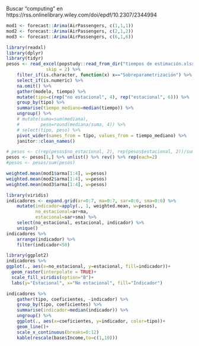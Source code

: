 Buscar "computing" en https://rss.onlinelibrary.wiley.com/doi/epdf/10.2307/2344994



```r
mod1 <- forecast::Arima(AirPassengers, c(1,1,1))
mod2 <- forecast::Arima(AirPassengers, c(2,1,2))
mod3 <- forecast::Arima(AirPassengers, c(6,1,6))
```
```r
library(readxl)
library(dplyr)
library(tidyr)
pesos <- read_excel(popstudy::read_from_dir("tiempos de estimación.xlsx", "Products/Static_Documents/Examen de candidatura"),
               skip = 2) %>% 
    filter_if(is.character, function(x) x=="Sobreparametrización") %>% 
    select_if(is.numeric) %>% 
    na.omit() %>% 
    gather(modelo, tiempo) %>% 
    mutate(tipo=c(rep("no estacional", 4), rep("estacional", 6))) %>% 
    group_by(tipo) %>% 
    summarise(tiempo_mediano=median(tiempo)) %>% 
    ungroup() %>% 
    # mutate(suma=sum(mediana),
    #        peso=round(mediana/suma, 4)) %>% 
    # select(tipo, peso) %>% 
    pivot_wider(names_from = tipo, values_from = tiempo_mediano) %>% 
    janitor::clean_names()

# pesos <- c(rep(pesos$no_estacional, 2), rep(pesos$estacional, 2))/sum(c(rep(pesos$no_estacional, 2), rep(pesos$estacional, 2)))
pesos <- pesos[1,] %>% unlist() %>% rev() %>% rep(each=2)
#pesos <- pesos/sum(pesos)

weighted.mean(mod1$arma[1:4], w=pesos)
weighted.mean(mod2$arma[1:4], w=pesos)
weighted.mean(mod3$arma[1:4], w=pesos)

library(viridis)
indicadores <- expand.grid(ar=0:7, ma=0:7, sar=0:6, sma=0:6) %>% 
    mutate(indicador=apply(., 1, weighted.mean, w=pesos),
           no_estacional=ar+ma,
           estacional=sar+sma) %>% 
    select(no_estacional, estacional, indicador) %>% 
    unique() 
indicadores %>% 
    arrange(indicador) %>% 
    filter(indicador<50)

library(ggplot2)
indicadores %>% 
ggplot(., aes(x=no_estacional, y=estacional, fill=indicador))+
  geom_raster(interpolate = TRUE)+
  scale_fill_viridis(option="B")+
  labs(y="Estacional", x="No estacional", fill="Indicador")

indicadores %>% 
    gather(tipo, coeficientes, -indicador) %>% 
    group_by(tipo, coeficientes) %>% 
    summarise(indicador=median(indicador)) %>% 
    ungroup() %>% 
    ggplot(., aes(x=coeficientes, y=indicador, color=tipo))+
    geom_line()+
    scale_x_continuous(breaks=0:12)
    kable(rescale(base$Income,to=c(1,10)))
```

